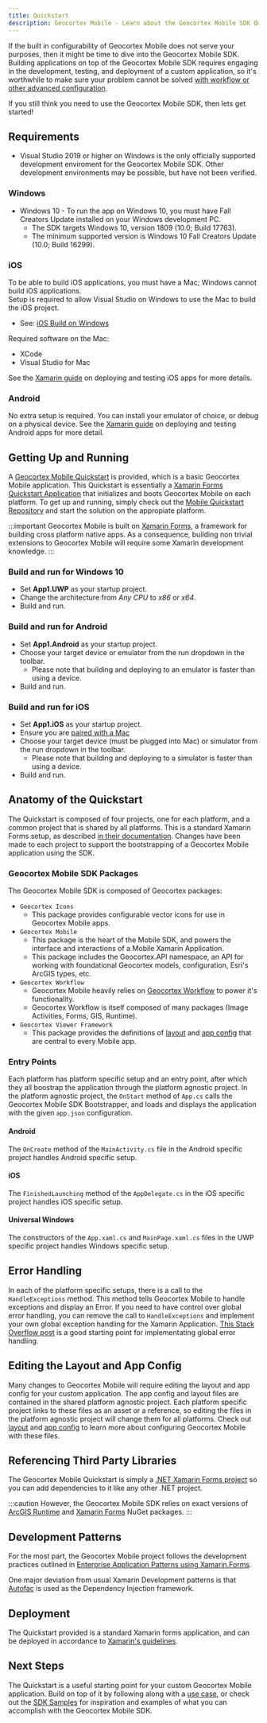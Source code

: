```yaml
---
title: Quickstart
description: Geocortex Mobile - Learn about the Geocortex Mobile SDK Quickstart project
---
```



<DesignerCallout />

If the built in configurability of Geocortex Mobile does not serve your purposes, then it might be time to dive into the Geocortex Mobile SDK. Building applications on top of the Geocortex Mobile SDK requires engaging in the development, testing, and deployment of a custom application, so it's worthwhile to make sure your problem cannot be solved [with workflow or other advanced configuration](overview.mdx#start-with-your-use-case).

If you still think you need to use the Geocortex Mobile SDK, then lets get started!

## Requirements

-   Visual Studio 2019 or higher on Windows is the only officially supported development enviroment for the Geocortex Mobile SDK. Other development environments may be possible, but have not been verified.

### Windows

-   Windows 10 - To run the app on Windows 10, you must have Fall Creators Update installed on your Windows development PC.
    -   The SDK targets Windows 10, version 1809 (10.0; Build 17763).
    -   The minimum supported version is Windows 10 Fall Creators Update (10.0; Build 16299).

### iOS

To be able to build iOS applications, you must have a Mac; Windows cannot build iOS applications.  
Setup is required to allow Visual Studio on Windows to use the Mac to build the iOS project.

-   See: [iOS Build on Windows](https://docs.microsoft.com/en-us/xamarin/ios/get-started/installation/windows/)

Required software on the Mac:

-   XCode
-   Visual Studio for Mac

See the [Xamarin guide](https://docs.microsoft.com/en-us/xamarin/ios/deploy-test/) on deploying and testing iOS apps for more details.

### Android

No extra setup is required. You can install your emulator of choice, or debug on a physical device. See the [Xamarin guide](https://docs.microsoft.com/en-us/xamarin/android/deploy-test/) on deploying and testing Android apps for more detail.

## Getting Up and Running

A [Geocortex Mobile Quickstart](https://github.com/geocortex/vertigis-mobile-quickstart) is provided, which is a basic Geocortex Mobile application. This Quickstart is essentially a [Xamarin Forms Quickstart Application](https://docs.microsoft.com/en-us/xamarin/get-started/Quickstarts/single-page?pivots=windows) that initializes and boots Geocortex Mobile on each platform. To get up and running, simply check out the [Mobile Quickstart Repository](https://github.com/geocortex/vertigis-mobile-quickstart) and start the solution on the appropiate platform.

:::important
Geocortex Mobile is built on [Xamarin Forms](https://docs.microsoft.com/en-us/xamarin/xamarin-forms/), a framework for building cross platform native apps. As a consequence, building non trivial extensions to Geocortex Mobile will require some Xamarin development knowledge.
:::

### Build and run for Windows 10

-   Set **App1.UWP** as your startup project.
-   Change the architecture from _Any CPU_ to _x86_ or _x64_.
-   Build and run.

### Build and run for Android

-   Set **App1.Android** as your startup project.
-   Choose your target device or emulator from the run dropdown in the toolbar.
    -   Please note that building and deploying to an emulator is faster than using a device.
-   Build and run.

### Build and run for iOS

-   Set **App1.iOS** as your startup project.
-   Ensure you are [paired with a Mac](https://docs.microsoft.com/en-us/xamarin/ios/get-started/installation/windows/connecting-to-mac/)
-   Choose your target device (must be plugged into Mac) or simulator from the run dropdown in the toolbar.
    -   Please note that building and deploying to a simulator is faster than using a device.
-   Build and run.

## Anatomy of the Quickstart

The Quickstart is composed of four projects, one for each platform, and a common project that is shared by all platforms. This is a standard Xamarin Forms setup, as described [in their documentation](https://docs.microsoft.com/en-us/xamarin/get-started/Quickstarts/deepdive?pivots=windows#anatomy-of-a-xamarinforms-application). Changes have been made to each project to support the bootstrapping of a Geocortex Mobile application using the SDK.

### Geocortex Mobile SDK Packages

The Geocortex Mobile SDK is composed of Geocortex packages:

-   `Geocortex Icons`
    -   This package provides configurable vector icons for use in Geocortex Mobile apps.
-   `Geocortex Mobile`
    -   This package is the heart of the Mobile SDK, and powers the interface and interactions of a Mobile Xamarin Application.
    -   This package includes the Geocortex.API namespace, an API for working with foundational Geocortex models, configuration, Esri's ArcGIS types, etc.
-   `Geocortex Workflow`
    -   Geocortex Mobile heavily relies on [Geocortex Workflow](../workflow/overview.mdx) to power it's functionality.
    -   Geocortex Workflow is itself composed of many packages (Image Activities, Forms, GIS, Runtime).
-   `Geocortex Viewer Framework`
    -   This package provides the definitions of [layout](concepts-layout.mdx) and [app config](concepts-app-config.mdx) that are central to every Mobile app.

### Entry Points

Each platform has platform specific setup and an entry point, after which they all boostrap the application through the platform agnostic project. In the platform agnostic project, the `OnStart` method of `App.cs` calls the Geocortex Mobile SDK Bootstrapper, and loads and displays the application with the given `app.json` configuration.

#### Android

The `OnCreate` method of the `MainActivity.cs` file in the Android specific project handles Android specific setup.

#### iOS

The `FinishedLaunching` method of the `AppDelegate.cs` in the iOS specific project handles iOS specific setup.

#### Universal Windows

The constructors of the `App.xaml.cs` and `MainPage.xaml.cs` files in the UWP specific project handles Windows specific setup.

## Error Handling

In each of the platform specific setups, there is a call to the `HandleExceptions` method. This method tells Geocortex Mobile to handle exceptions and display an Error. If you need to have control over global error handling, you can remove the call to `HandleExceptions` and implement your own global exception handling for the Xamarin Application. [This Stack Overflow post](https://stackoverflow.com/questions/39503390/global-exception-handling-in-xamarin-cross-platform) is a good starting point for implementating global error handling.

## Editing the Layout and App Config

Many changes to Geocortex Mobile will require editing the layout and app config for your custom application. The app config and layout files are contained in the shared platform agnostic project. Each platform specific project links to these files as an asset or a reference, so editing the files in the platform agnostic project will change them for all platforms. Check out [layout](concepts-layout.mdx) and [app config](concepts-app-config.mdx) to learn more about configuring Geocortex Mobile with these files.

## Referencing Third Party Libraries

The Geocortex Mobile Quickstart is simply a [.NET Xamarin Forms project](https://docs.microsoft.com/en-us/xamarin/get-started/Quickstarts/deepdive?pivots=windows) so you can add dependencies to it like any other .NET project.

:::caution
However, the Geocortex Mobile SDK relies on exact versions of [ArcGIS Runtime](https://developers.arcgis.com/arcgis-runtime/) and [Xamarin Forms](https://dotnet.microsoft.com/apps/xamarin/xamarin-forms) NuGet packages.
:::

## Development Patterns

For the most part, the Geocortex Mobile project follows the development practices outlined in [Enterprise Application Patterns using Xamarin.Forms](https://docs.microsoft.com/en-us/xamarin/xamarin-forms/enterprise-application-patterns/).

One major deviation from usual Xamarin Development patterns is that [Autofac](https://autofac.org/) is used as the Dependency Injection framework.

## Deployment

The Quickstart provided is a standard Xamarin forms application, and can be deployed in accordance to [Xamarin's guidelines](https://docs.microsoft.com/en-us/xamarin/xamarin-forms/deploy-test/).

## Next Steps

The Quickstart is a useful starting point for your custom Geocortex Mobile application. Build on top of it by following along with a [use case](implement-command-operation.mdx), or check out the [SDK Samples](https://github.com/geocortex/vertigis-mobile-samples) for inspiration and examples of what you can accomplish with the Geocortex Mobile SDK.
